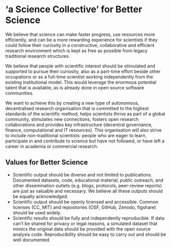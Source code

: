# 'a Science Collective' for Better Science
We believe that science can make faster progress, use resources more efficiently, and can be a more rewarding experience for scientists if they could follow their curiosity in a constructive, collaborative and efficient research environment which is kept as free as possible from legacy traditional research structures. 

We believe that people with scientific interest should be stimulated and supported to pursue their curiosity, also as a part-time effort beside other occupations or as a full-time scientist working independently from the existing institutional model. This would leverage the enormous potential talent that is available, as is already done in open source software communities.

We want to achieve this by creating a new type of autonomous, decentralised research organisation that is committed to the highest standards of the scientific method, helps scientists thrive as part of a global community, stimulates new connections, fosters open research collaborations  and provides key infrastructure (decentral governance, finance, computational and IT resources). This organisation will also strive to include non-traditional scientists: people who are eager to learn, participate in and contribute to science but have not followed, or have left a career in academia or commercial research.

## Values for Better Science
- Scientific output should be diverse and not limited to publications. Documented datasets, code, educational material, public outreach, and other dissemination outlets (e.g. blogs, protocols, peer-review reports) are just as valuable and necessary. We believe all these outputs should be equally acknowledged.
- Scientific output should be openly licensed and accessible. Common licenses (CC, MIT) and repositories (OSF, GitHub, Zenodo, figshare) should be used widely.
- Scientific results should be fully and independently reproducible. If data can’t be shared for privacy or legal reasons, a simulated dataset that mimics the original data should be provided with the open source analysis code. Reproducibility should be easy to carry out and should be well documented.


